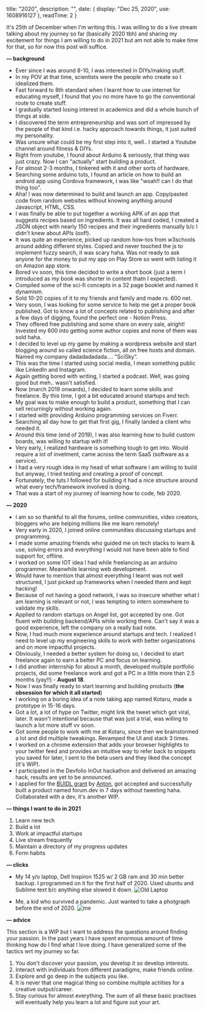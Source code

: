 
  title: "2020",
  description: "",
  date: {
    display: "Dec 25, 2020",
    use: 1608916127
  },
  readTime: 2 
}


It's 25th of December when I'm writing this. I was willing to do a live stream talking about my journey so far (basically 2020 tbh) and sharing my excitement for things I 
am willing to do in 2021 but am not able to make time for that, so for now this post will suffice. 

**— background**

- Ever since I was around 8-10, I was interested in DIYs/making stuff.
- In my POV at that time, scientists were the people who create so I idealized them.
- Fast forward to 8th standard when I learnt how to use internet for educating myself, I found that you no more have to go the conventional route to create stuff.
- I gradually started losing interest in academics and did a whole bunch of things at side.
- I discovered the term entrepreneurship and was sort of impressed by the people of that kind i.e. hacky approach towards things, it just suited my personality.
- Was unsure what could be my first step into it, well.. I started a Youtube channel around fitness & DIYs.
- Right from youtube, I found about Arduino & seriously, that thing was just crazy. Now I can "actually" start building a product.
- For almost 2-3 months, I tinkered with it and other sorts of hardware.
- Searching some arduino tuts, I found an article on how to build an android app using Cordova framework, I was like "woah!! can I do that thing too".
- Aha! I was now determined to build and launch an app. Copy/pasted code from random websites without knowing anything around Javascript, HTML, CSS.
- I was finally be able to put together a working APK of an app that suggests recipes based on ingredients. It was all hard coded, I created a JSON object with nearly 150 recipes and their ingredients manually b/c I didn't knew about APIs (oof!).
- It was quite an experience, picked up random how-tos from w3schools around adding different styles. Copied and never touched the js to implement fuzzy search, it was scary haha. Was not ready to ask anyone for the money to put my app on Play Store so went with listing it on Amazon app store.
- Bored vv soon, this time decided to write a short book (just a term I introduced as my book was shorter in content thatn I expected).
- Compiled some of the sci-fi concepts in a 32 page booklet and named it dynamism.
- Sold 10-20 copies of it to my friends and family and made rs. 600 net.
- Very soon, I was looking for some service to help me get a proper book published. Got to know a lot of concepts related to publishing and after a few days of digging, found the perfect one - Notion Press.
- They offered free publishing and some share on every sale, alright! Invested my 600 into getting some author copies and none of them was sold haha.
- I decided to level up my game by making a wordpress website and start blogging around so called science fiction, all on free hosts and domain. Named my company dadadadadada.... "SciSky".
- This was the time I started using social media, I mean something public like LinkedIn and Instagram.
- Again getting bored with writing, I started a podcast. Well, was going good but meh.. wasn't satisfied.
- Now (march 2019 onwards), I decided to learn some skills and freelance. By this time, I got a bit educated around startups and tech.
- My goal was to make enough to build a product, something that I can sell recurringly without working again.
- I started with providing Arduino programming services on Fiverr.
- Searching all day how to get that first gig, I finally landed a client who needed it.
- Around this time (end of 2019), I was also learning how to build custom boards, was willing to startup with it!
- Very early, I realized hardware is something tough to get into. Would require a lot of invetment, came across the term SaaS (software as a service).
- I had a very rough idea in my head of what software I am willing to build but anyway, I tried testing and creating a proof of concept.
- Fortunately, the tuts I followed for building it had a nice structure around what every tech/framework involved is doing.
- That was a start of my journey of learning how to code, feb 2020.

**— 2020**

- I am so so thankful to all the forums, online communities, video creators, bloggers who are helping millions like me learn remotely!
- Very early in 2020, I joined online communities discussing startups and programming.
- I made some amazing friends who guided me on tech stacks to learn & use, solving errors and everything I would not have been able to find support for, offline.
- I worked on some IOT idea I had while freelancing as an arduino programmer. Meanwhile learning web development. 
- Would have to mention that almost everything I learnt was not well structured, I just picked up frameworks when I needed them and kept hacking!
- Because of not having a good network, I was so insecure whether what I am learning is relevant or not, I was tempting to intern somewhere to validate my skills.
- Applied to random startups on Angel list, got accepted by one. Got fluent with building backend/APIs while working there. Can't say it was a good experience, left the company on a really bad note.
- Now, I had much more experience around startups and tech. I realized I need to level up my engineering skills to work with better organizations and on more impactful projects.
- Obviously, I needed a better system for doing so, I decided to start freelance again to earn a better PC and focus on learning. 
- I did another internship for about a month, developed multiple portfolio projects, did some freelance work and got a PC in a little more than 2.5 months (yay!!) - **August 18**.
- Now I was finally ready to start learning and building products (**the obsession for which it all started**)
- I working on a boring idea of a note taking app named Kotaru, made a prototype in 15-16 days.
- Got a lot, a lot of hype on Twitter, might link the tweet which got viral, later. It wasn't intentional because that was just a trial, was willing to launch a lot more stuff vv soon.
- Got some people to work with me at Kotaru, since then we brainstormed a lot and did multiple tweakings. Revamped the UI and stack 3 times.
- I worked on a chrome extension that adds your browser highlights to your twitter feed and provides an intuitive way to refer back to snippets you saved for later, I sent to the beta users and they liked the concept (it's WIP).
- I participated in the Devfolio InOut hackathon and delivered an amazing hack, results are yet to be announced.
- I applied for the [BUIDL grant](https://twitter.com/atroyn/status/1333860797714370561) by [Anton](https://twitter.com/atroyn), got accepted and successfully built a product named forum.dev in 7 days without tweeting haha. Collaborated with a dev, it's another WIP.       

**— things I want to do in 2021**

1. Learn new tech
2. Build a lot
3. Work at impactful startups
4. Live stream frequently
5. Maintain a directory of my progress updates
6. Form habits

**— clicks**

- My 14 y/o laptop, Dell Inspiron 1525 w/ 2 GB ram and 30 min better backup. I programmed on it for the first half of 2020. Used ubuntu and Sublime text b/c anything else slowed it down.
![Old Laptop](/2020/old-laptop.png)

- Me, a kid who survived a pandemic. Just wanted to take a photgraph before the end of 2020.
![me](/2020/me.png)

**— advice**

This section is a WIP but I want to address the questions around finding your passion. In the past years I have spent enormous amount of time thinking how do I find 
what I love doing. I have generalized some of the tactics wrt my journey so far.     
1. You don't discover your passion, you develop it so develop interests.
2. Interact with individuals from different paradigms, make friends online.
3. Explore and go deep in the subjects you like.
4. It is never that one magical thing so combine multiple actiities for a creative output/career.
5. Stay curious for almost everything.
The sum of all these basic practises will eventually help you learn a lot and figure out your art.

<!-- ## // explorations

When I look back, I have spent my time since 8th standard (11 y/o) trying things out which led me discover what I enjoy doing.  I wrote a short book, started
youtube channels, tried making documentaries, launched an app, put together electronic boards. Just exploring and staying curious was the hack to find interests!

## // bootstrapped

Honestly, 2020 is the year I grew the most and it wouldn't have been possible without the descreased academic pressure because of covid. It's funny, I started my career
in a pandemic!! There were certainly big realizations I had this year which laid a foundation for me to approach things. It's when I discovered my "art" and learnt combining
interests. 

Finding relevant online communities early this year accelerated my explorations!      

I am ready to take off now!

*take off = explore tech, build and create impact.

## // 2021

![tweet](/2020/tweet.png)

## // evergreen

— some questions below with no generic answers, I want to keep addressing them personally and publish on the internet.

**"What's the meaning of life"**    
Based on what I explored, there's no meaning. I am a part of this never ending, infinite cosmos, so why would my efforts matter to anyone? The mindset which is idealized by me
is to consider my work as art, something that is done for the sake of doing it. One is supposed to find that interest or hobby and find their own meaning.

**"How do I find my passion?"**

An advice I would want to give my younger  self is to just explore, stay curious, develop interests. This is the year when I realized the notion that there is
that one magical thing which will always keep you interested is all wrong.    

Meeting new people can be a catalyst in building interests.

Examining the life of people like Da Vinci, Carl Sagan, Hawkings, Tesla, Aaron Swartz, I have always thought what made these individuals do wonders, what drove them?
Well, I didn't got any solid answer and mine may not make sense for others but on a broader level, it's the curiosity which they had. -->

<!-- Examining the life of people like Da Vinci, Carl Sagan, Hawkings, Tesla, Aaron Swartz, I have always thought what made these individuals do wonders, what drove them?
Well, I didn't got any solid answer and mine may not make sense for others but on a broader level, it's the curiosity which they had. The straight forward question for me was,
what to be curious about? Simple, what do I like? When I look back, I have spent my time since 8th standard (11 y/o) trying things out which led me discover what I enjoy doing. 
I wrote a short book, started youtube channels, tried making documentaries, launched an app, put together electronic boards. An advice I would want to give my younger 
self is to just explore, stay curious, develop interests. This is the year when I realized the notion that there is that one magical thing which will always keep you interested is 
all wrong. Naval Ravikant puts it better, in [this](https://www.youtube.com/watch?v=3qHkcs3kG44) episode.     
Another question that often drives me crazy is what the meaning of life is. -->